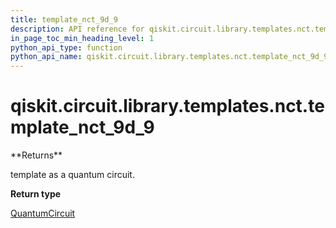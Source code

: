 ```yaml
---
title: template_nct_9d_9
description: API reference for qiskit.circuit.library.templates.nct.template_nct_9d_9
in_page_toc_min_heading_level: 1
python_api_type: function
python_api_name: qiskit.circuit.library.templates.nct.template_nct_9d_9
---
```


<span id="qiskit-circuit-library-templates-nct-template-nct-9d-9" />

# qiskit.circuit.library.templates.nct.template\_nct\_9d\_9

<Function id="qiskit.circuit.library.templates.nct.template_nct_9d_9" github="https://github.com/qiskit/qiskit/tree/stable/0.16/qiskit/circuit/library/templates/nct/template_nct_9d_9.py" signature="template_nct_9d_9()">
  **Returns**

  template as a quantum circuit.

  **Return type**

  [QuantumCircuit](qiskit.circuit.QuantumCircuit "qiskit.circuit.QuantumCircuit")
</Function>

